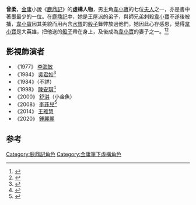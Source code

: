 '''曾柔'''，[[金庸|金庸]]小說《[[鹿鼎記|鹿鼎記]]》的'''虛構人物'''，男主角[[韋小寶|韋小寶]]的七位[[夫人|夫人]]之一，亦是書中著墨最少的一位。在[[鹿鼎記|鹿鼎記]]中，她是王屋派的弟子，與師兄弟刺殺[[韋小寶|韋小寶]]不遂後被捕，[[韋小寶|韋小寶]]因其美貌而用內含[[水銀|水銀]]的[[骰子|骰子]]舞弊放過他們，她因此心存感恩，覺得[[韋小寶|韋小寶]]是大英雄，把他送的[[骰子|骰子]]帶在身上，及後成為[[韋小寶|韋小寶]]的妻子之一。<ref>{{cite news|title=细数TVB84版《鹿鼎记》里的“隐身”明星们|url=http://msn.ent.ynet.com/view3.jsp?oid=73667278&pageno=5|accessdate=2013-07-22|newspaper=北青网娱乐综|deadurl=yes|archiveurl=https://web.archive.org/web/20110228191754/http://msn.ent.ynet.com/view3.jsp?oid=73667278&pageno=5|archivedate=2011-02-28}}</ref><ref>{{cite news|title=李菲儿整容为夺回旧爱黄晓明 神女有意襄王无梦？|url=http://news.china.com.cn/rollnews/ent/live/2013-07/17/content_21170352.htm|accessdate=2013-07-22|newspaper=中国网|archive-date=2016-03-30|archive-url=https://web.archive.org/web/20160330005608/http://news.china.com.cn/rollnews/ent/live/2013-07/17/content_21170352.htm|dead-url=no}}</ref>

==影視飾演者==
*《1977》 [[李海敏|李海敏]]
*《1984》 [[吳君如|吳君如]]<ref>{{cite news |title=陈小春版韦小宝5个老婆齐聚 熟龄仍少女 |url=http://ent.chinadaily.com.cn/2016-12/08/content_27608324_8.htm |accessdate=2021-12-24 |work=中国日报网 |archive-date=2021-12-24 |archive-url=https://web.archive.org/web/20211224083613/http://ent.chinadaily.com.cn/2016-12/08/content_27608324_8.htm |dead-url=no }}</ref>
*《1984》（不詳）
*《1998》 [[陳安琪|陳安琪]]<ref>{{cite news |title=《鹿鼎记》阿珂曾柔同框，两位辣妈颜值太高，时隔多年美到认不出 |url=https://3w.huanqiu.com/a/c93cce/9CaKrnKk7rF?p=2&agt=22 |accessdate=2021-12-24 |work=环球网}}</ref>
*《2000》 [[舒淇|舒淇]]（小金魚）
*《2008》 [[李菲儿|李菲兒]]<ref>{{cite news |title=李菲儿戛纳露乳贴风头劲 怒斥"黄晓明弃妇"头衔——中新网 |url=https://www.chinanews.com.cn/yl/news/2010/06-10/2334569.shtml |accessdate=2021-12-24 |work=中国新闻网 |archive-date=2010-11-26 |archive-url=https://web.archive.org/web/20101126160548/http://www.chinanews.com.cn/yl/news/2010/06-10/2334569.shtml |dead-url=no }}</ref>
*《2014》 [[王雅慧|王雅慧]]
*《2020》 [[鍾麗麗|鍾麗麗]]

==参考==
{{reflist}}
{{金庸小作品}}
[[Category:鹿鼎記角色|Category:鹿鼎記角色]]
[[Category:金庸筆下虛構角色|Category:金庸筆下虛構角色]]
